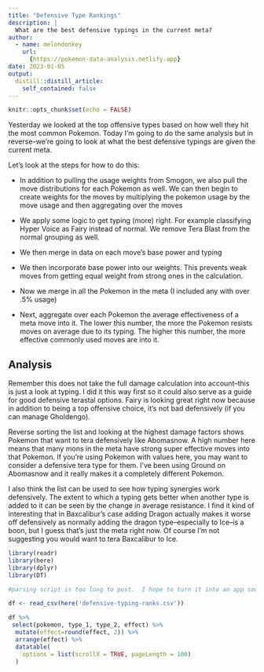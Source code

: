 ```yaml
---
title: "Defensive Type Rankings"
description: |
  What are the best defensive typings in the current meta?
author:
  - name: melondonkey
    url:
      {https://pokemon-data-analysis.netlify.app}
date: 2023-01-05
output:
  distill::distill_article:
    self_contained: false
---
```


```r
knitr::opts_chunk$set(echo = FALSE)
```

Yesterday we looked at the top offensive types based on how well they hit the most common Pokemon.  Today I'm going to do the same analysis but in reverse--we're going to look at what the best defensive typings are given the current meta.  

Let's look at the steps for how to do this:

* In addition to pulling the usage weights from Smogon, we also pull the move distributions for each Pokemon as well.  We can then begin to create weights for the moves by multiplying the pokemon usage by the move usage and then aggregating over the moves

* We apply some logic to get typing (more) right.  For example classifying Hyper Voice as Fairy instead of normal.  We remove Tera Blast from the normal grouping as well.

* We then merge in data on each move's base power and typing

* We then incorporate base power into our weights.  This prevents weak moves from getting equal weight from strong ones in the calculation.

* Now we merge in all the Pokemon in the meta (I included any with over .5% usage)

* Next, aggregate over each Pokemon the average effectiveness of a meta move into it.  The lower this number, the more the Pokemon resists moves on average due to its typing.  The higher this number, the more effective commonly used moves are into it.

## Analysis

Remember this does not take the full damage calculation into account--this is just a look at typing.  I did it this way first so it could also serve as a guide for good defensive terastal options.  Fairy is looking great right now because in addition to being a top offensive choice, it's not bad defensively (if you can manage Gholdengo).  

Reverse sorting the list and looking at the highest damage factors shows Pokemon that want to tera defensively like Abomasnow.  A high number here means that many mons in the meta have strong super effective moves into that Pokemon.  If you're using Pokemon with values here, you may want to consider a defensive tera type for them.  I've been using Ground on Abomasnow and it really makes it a completely different Pokemon.  

I also think the list can be used to see how typing synergies work defensively.  The extent to which a typing gets better when another type is added to it can be seen by the change in average resistance.  I find it kind of interesting that in Baxcalibur's case adding Dragon actually makes it worse off defensively as normally adding the dragon type--especially to Ice--is a boon, but I guess that's just the meta right now.  Of course I'm not suggesting you would want to tera Baxcalibur to Ice.  


```r
library(readr)
library(here)
library(dplyr)
library(DT)

#parsing script is too long to post.  I hope to turn it into an app soon

df <- read_csv(here('defensive-typing-ranks.csv'))

df %>%
 select(pokemon, type_1, type_2, effect) %>%
  mutate(effect=round(effect, 2)) %>%
  arrange(effect) %>%
  datatable(
    options = list(scrollX = TRUE, pageLength = 100)
  ) 


```
